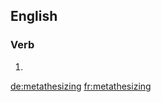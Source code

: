 ==English==

===Verb===
{{head|en|present participle}}

# {{present participle of|metathesize|lang=en|nocat=1}}

[[de:metathesizing]]
[[fr:metathesizing]]
